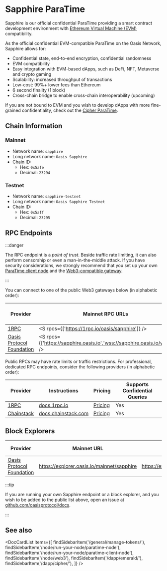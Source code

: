 
# Sapphire ParaTime

Sapphire is our official confidential ParaTime providing a smart contract
development environment with [Ethereum Virtual Machine (EVM)] compatibility.

As the official confidential EVM-compatible ParaTime on the Oasis Network,
Sapphire allows for:

* Confidential state, end-to-end encryption, confidential randomness
* EVM compatibility
* Easy integration with EVM-based dApps, such as DeFi, NFT, Metaverse and
  crypto gaming
* Scalability: increased throughput of transactions
* Low-cost: 99%+ lower fees than Ethereum
* 6 second finality (1 block)
* Cross-chain bridge to enable cross-chain interoperability (upcoming)

If you are not bound to EVM and you wish to develop dApps with more
fine-grained confidentiality, check out the
[Cipher ParaTime](../cipher/README.mdx).

[Ethereum Virtual Machine (EVM)]: https://ethereum.org/en/developers/docs/evm/

## Chain Information

### Mainnet

- Network name: `sapphire`
- Long network name: `Oasis Sapphire`
- Chain ID:
  - Hex: `0x5afe`
  - Decimal: `23294`

### Testnet

- Network name: `sapphire-testnet`
- Long network name: `Oasis Sapphire Testnet`
- Chain ID:
  - Hex: `0x5aff`
  - Decimal: `23295`

## RPC Endpoints

:::danger

The RPC endpoint is a *point of trust*. Beside traffic rate limiting, it can
also perform censorship or even a man-in-the-middle attack. If you have security
considerations, we strongly recommend that you set up your own [ParaTime client
node][paratime-client-node] and the [Web3-compatible gateway].

:::

[Web3-compatible gateway]: ../../node/web3.mdx
[paratime-client-node]: ../../node/run-your-node/paratime-client-node.mdx

You can connect to one of the public Web3 gateways below (in alphabetic order):

| Provider                    | Mainnet RPC URLs                                                        | Testnet RPC URLs                                                                           | Supports Confidential Queries |
|-----------------------------|-------------------------------------------------------------------------|--------------------------------------------------------------------------------------------|-------------------------------|
| [1RPC]                      | <S rpcs={['https://1rpc.io/oasis/sapphire']} />                         | N/A                                                                                        | Yes                           |
| [Oasis Protocol Foundation] | <S rpcs={['https://sapphire.oasis.io','wss://sapphire.oasis.io/ws']} /> | <ST rpcs={['https://testnet.sapphire.oasis.io','wss://testnet.sapphire.oasis.io/ws']} /> | Yes                           |

[Oasis Protocol Foundation]: https://oasisprotocol.org

Public RPCs may have rate limits or traffic restrictions. For professional,
dedicated RPC endpoints, consider the following providers (in alphabetic order):

| Provider     | Instructions                           | Pricing                       | Supports Confidential Queries |
|--------------|----------------------------------------|-------------------------------|-------------------------------|
| [1RPC]       | [docs.1rpc.io][1RPC-docs]              | [Pricing][1RPC-pricing]       | Yes                           |
| [Chainstack] | [docs.chainstack.com][Chainstack-docs] | [Pricing][Chainstack-pricing] | Yes                           |


[1RPC]: https://www.1rpc.io/
[1RPC-docs]: https://docs.1rpc.io/guide/how-to-use-1rpc
[1RPC-pricing]: https://www.1rpc.io/#pricing
[Chainstack]: https://chainstack.com/build-better-with-oasis-sapphire/
[Chainstack-docs]: https://docs.chainstack.com/docs/oasis-sapphire-tooling
[Chainstack-pricing]: https://chainstack.com/pricing/

## Block Explorers

| Provider                    | Mainnet URL                                | Testnet URL                                | EIP-3091 compatible |
|-----------------------------|--------------------------------------------|--------------------------------------------|---------------------|
| [Oasis Protocol Foundation] | https://explorer.oasis.io/mainnet/sapphire | https://explorer.oasis.io/testnet/sapphire | Yes                 |

:::tip

If you are running your own Sapphire endpoint or a block explorer, and you wish
to be added to the public list above, open an issue at
[github.com/oasisprotocol/docs].

:::

[github.com/oasisprotocol/docs]: https://github.com/oasisprotocol/docs

## See also

<DocCardList items={[
    findSidebarItem('/general/manage-tokens/'),
    findSidebarItem('/node/run-your-node/paratime-node'),
    findSidebarItem('/node/run-your-node/paratime-client-node'),
    findSidebarItem('/node/web3'),
    findSidebarItem('/dapp/emerald/'),
    findSidebarItem('/dapp/cipher/'),
]} />
